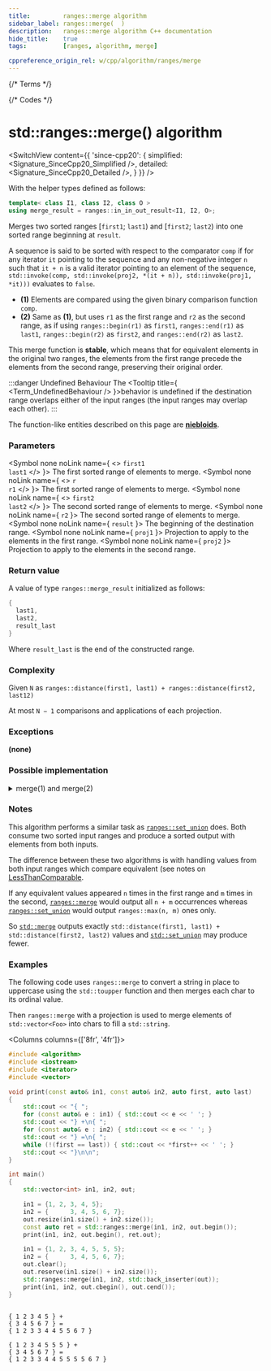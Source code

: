 ```yaml
---
title:         ranges::merge algorithm
sidebar_label: ranges::merge(  )
description:   ranges::merge algorithm C++ documentation
hide_title:    true
tags:          [ranges, algorithm, merge]

cppreference_origin_rel: w/cpp/algorithm/ranges/merge
---
```



{/* Terms */}


{/* Codes */}


# std::ranges::merge() algorithm

<SwitchView content={{
	'since-cpp20': {
		simplified:	<Signature_SinceCpp20_Simplified />,
		detailed:	<Signature_SinceCpp20_Detailed />,
	}
}} />

With the helper types defined as follows:
```cpp
template< class I1, class I2, class O >
using merge_result = ranges::in_in_out_result<I1, I2, O>;
```
Merges two sorted ranges [`first1`; `last1`) and [`first2`; `last2`) into one sorted range beginning at `result`.

A sequence is said to be sorted with respect to the comparator `comp` if for any iterator `it` pointing to the sequence
and any non-negative integer `n` such that `it + n` is a valid iterator pointing to an element of the sequence,
`std::invoke(comp, std::invoke(proj2, *(it + n)), std::invoke(proj1, *it)))` evaluates to `false`.

- **(1)** Elements are compared using the given binary comparison function `comp`.
- **(2)** Same as **(1)**, but uses `r1` as the first range and `r2` as the second range, as if using `ranges::begin(r1)` as `first1`, `ranges::end(r1)` as `last1`, `ranges::begin(r2)` as `first2`, and `ranges::end(r2)` as `last2`.

This merge function is **stable**, which means that for equivalent elements in the original two ranges,
the elements from the first range  precede the elements from the second range, preserving their original order.

:::danger Undefined Behaviour
The <Tooltip title={ <Term_UndefinedBehaviour /> }>behavior is undefined</Tooltip> if the destination range overlaps either of the input ranges (the input ranges may overlap each other).
:::

The function-like entities described on this page are [**niebloids**](/docs/std/algo/niebloids).

### Parameters

<SymbolTable>

  <Symbol none noLink name={ <> <code>first1</code> <br/> <code>last1</code> </> }>
    The first sorted range of elements to merge.
  </Symbol>
  <Symbol none noLink name={ <> <code>r</code> <br/> <code>r1</code> </> }>
    The first sorted range of elements to merge.
  </Symbol>
  <Symbol none noLink name={ <> <code>first2</code> <br/> <code>last2</code> </> }>
    The second sorted range of elements to merge.
  </Symbol>
  <Symbol none noLink name={ <code>r2</code> }>
    The second sorted range of elements to merge.
  </Symbol>
  <Symbol none noLink name={ <code>result</code> }>
    The beginning of the destination range.
  </Symbol>
  <Symbol none noLink name={ <code>proj1</code> }>
    Projection to apply to the elements in the first range.
  </Symbol>
  <Symbol none noLink name={ <code>proj2</code> }>
    Projection to apply to the elements in the second range.
  </Symbol>

</SymbolTable>

### Return value

A value of type `ranges::merge_result` initialized as follows:
```cpp
{
  last1,
  last2,
  result_last
}
```
Where `result_last` is the end of the constructed range.

### Complexity

Given `N` as `ranges::distance(first1, last1) + ranges::distance(first2, last12)`

At most `N − 1` comparisons and applications of each projection.

### Exceptions

**(none)**

### Possible implementation

<details>
<summary>merge(1) and merge(2)</summary>

```cpp
struct merge_fn
{
  template<std::input_iterator I1, std::sentinel_for<I1> S1,
    std::input_iterator I2, std::sentinel_for<I2> S2,
    std::weakly_incrementable O, class Comp = ranges::less,
    class Proj1 = std::identity, class Proj2 = std::identity>
      requires std::mergeable<I1, I2, O, Comp, Proj1, Proj2>
      constexpr ranges::merge_result<I1, I2, O>
      operator()(I1 first1, S1 last1, I2 first2, S2 last2, O result, Comp comp = {},
          Proj1 proj1 = {}, Proj2 proj2 = {}) const
      {
        for (; !(first1 == last1 or first2 == last2); ++result)
        {
          if (std::invoke(comp, std::invoke(proj2, *first2), std::invoke(proj1, *first1)))
            *result = *first2, ++first2;
          else
            *result = *first1, ++first1;
        }
        auto ret1 {ranges::copy(std::move(first1), std::move(last1), std::move(result))};
        auto ret2 {ranges::copy(std::move(first2), std::move(last2), std::move(ret1.out))};
        return {std::move(ret1.in), std::move(ret2.in), std::move(ret2.out)};
      }

  template<ranges::input_range R1, ranges::input_range R2, std::weakly_incrementable O,
    class Comp = ranges::less,
    class Proj1 = std::identity, class Proj2 = std::identity>
      requires std::mergeable<ranges::iterator_t<R1>, ranges::iterator_t<R2>,
    O, Comp, Proj1, Proj2>
      constexpr ranges::merge_result<ranges::borrowed_iterator_t<R1>,
    ranges::borrowed_iterator_t<R2>, O>
      operator()(R1&& r1, R2&& r2, O result, Comp comp = {},
          Proj1 proj1 = {}, Proj2 proj2 = {}) const
      {
        return (*this)(ranges::begin(r1), ranges::end(r1),
            ranges::begin(r2), ranges::end(r2),
            std::move(result), std::move(comp),
            std::move(proj1), std::move(proj2));
      }
};

inline constexpr merge_fn merge {};
```

</details>

### Notes

This algorithm performs a similar task as [`ranges::set_union`](#) does.
Both consume two sorted input ranges and produce a sorted output with elements from both inputs.

The difference between these two algorithms is with handling values from both input ranges which compare equivalent (see notes on [LessThanComparable](/docs/named_req/LessThanComparable).

If any equivalent values appeared `n` times in the first range and `m` times in the second, [`ranges::merge`](#) would
output all `n + m` occurrences whereas [`ranges::set_union`](#) would output `ranges::max(n, m)` ones only.

So [`std::merge`](#) outputs exactly `std::distance(first1, last1) + std::distance(first2, last2)` values and [`std::set_union`](#) may produce fewer.

### Examples

The following code uses `ranges::merge` to convert a string in place to uppercase using the `std::toupper` function and then merges each char to its ordinal value.  

Then `ranges::merge` with a projection is used to merge elements of `std::vector<Foo>` into chars to fill a `std::string`.

<Columns columns={['8fr', '4fr']}>
<div>

```cpp title='Main.cpp' showLineNumbers
#include <algorithm>
#include <iostream>
#include <iterator>
#include <vector>

void print(const auto& in1, const auto& in2, auto first, auto last)
{
    std::cout << "{ ";
    for (const auto& e : in1) { std::cout << e << ' '; }
    std::cout << "} +\n{ ";
    for (const auto& e : in2) { std::cout << e << ' '; }
    std::cout << "} =\n{ ";
    while (!(first == last)) { std::cout << *first++ << ' '; }
    std::cout << "}\n\n";
}

int main()
{
    std::vector<int> in1, in2, out;

    in1 = {1, 2, 3, 4, 5};
    in2 = {      3, 4, 5, 6, 7};
    out.resize(in1.size() + in2.size());
    const auto ret = std::ranges::merge(in1, in2, out.begin());
    print(in1, in2, out.begin(), ret.out);

    in1 = {1, 2, 3, 4, 5, 5, 5};
    in2 = {      3, 4, 5, 6, 7};
    out.clear();
    out.reserve(in1.size() + in2.size());
    std::ranges::merge(in1, in2, std::back_inserter(out));
    print(in1, in2, out.cbegin(), out.cend());
}
```

</div>
<div>

```plaintext title="Output"

{ 1 2 3 4 5 } +
{ 3 4 5 6 7 } =
{ 1 2 3 3 4 4 5 5 6 7 }

{ 1 2 3 4 5 5 5 } +
{ 3 4 5 6 7 } =
{ 1 2 3 3 4 4 5 5 5 5 6 7 }
```

</div>
</Columns>
